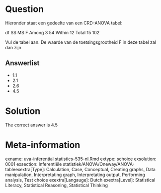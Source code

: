 Question
========

Hieronder staat een gedeelte van een CRD-ANOVA tabel:

df SS MS F
Among 3 54
Within 12
Total 15 102

Vul de tabel aan. De waarde van de toetsingsgrootheid F in deze tabel zal dan zijn 

Answerlist
----------
* 1.1
* 2.1
* 2.6
* 4.5

Solution
========

The correct answer is  4.5 

Meta-information
================
exname: uva-inferential statistics-535-nl.Rmd 
extype: schoice 
exsolution: 0001 
exsection: Inferentiële statistiek/ANOVA/Oneway/ANOVA-tableexextra[Type]: Calculation, Case, Conceptual, Creating graphs, Data manipulation, Interpretating graph, Interpretating output, Performing analysis, Test choice 
exextra[Langauge]: Dutch 
exextra[Level]: Statistical Literacy, Statistical Reasoning, Statistical Thinking 

